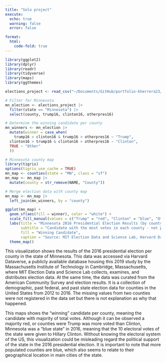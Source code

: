 ```yaml
---
title: "Solo project"
execute:
  echo: true
  warning: false
  error: false

format: 
  html: 
    code-fold: true
---
```


```r
library(ggplot2)
library(dplyr)
library(readr)
library(tidyverse) 
library(maps)
library(ggthemes)

elections_project <- read_csv("~/Documents/GitHub/portfolio-kherrera23/data/Election.csv")

# Filter for Minnesota
mn_election <- elections_project |>
  filter(state == "Minnesota") |>
  select(county, trump16, clinton16, otherpres16)

# Determine the winning candidate per county
mn_winners <- mn_election |>
  mutate(winner = case_when(
    trump16 > clinton16 & trump16 > otherpres16 ~ "Trump",
  clinton16 > trump16 & clinton16 > otherpres16 ~ "Clinton", 
  TRUE ~ "Other"
  ))
```
```r
# Minnesota county map
library(tigris)
options(tigris_use_cache = TRUE)
mn_map <- counties(state = "MN", class = "sf")
mn_map <- mn_map |>
  mutate(county = str_remove(NAME, "County"))

# Merge election data with county map
mn_map <- mn_map |>
  left_join(mn_winners, by = "county")

ggplot(mn_map) +
  geom_sf(aes(fill = winner), color = "white") +
  scale_fill_manual(values = c("Trump" = "red", "Clinton" = "blue", "Other" = "gray")) +
  labs(title = "Minnesota 2016 Presidential Election Results (by county)",
       subtitle = "Candidate with the most votes in each county - not proportional to population",
       fill = "Winning Candidate",
       caption = "Source: MIT Election Data and Science Lab, Harvard Dataverse (2019)") +
  theme_map()
```
::: {.callout-note title="Summary"}

This visualization shows the results of the 2016 presidential election per county in the state of Minnesota. This data was accessed via Harvard Dataverse, a publicly available database housing this 2019 study by the Massachusetts Institute of Technology in Cambridge, Massachusetts, where MIT Election Data and Science Lab collects, examines, and distributes election data. At the same time, the data was curated from the American Community Survey and election results. It is a collection of demographic, past federal, and past state election data for counties in the United States from 2012 to 2016. The missing values from two counties were not registered in the data set but there is not explanation as why that happened. 

This maps shows the "winning" candidate per county, meaning the candidate with majority of total votes. Although it can be observed a majority red, or counties were Trump was more voted than Clinton, Minnesota was a "blue state" in 2016, meaning that the 10 electoral votes of the state were given to Hillary Clinton. Without knowing the electoral system of the US, this visualization could be misleading regard the political support of the state in the 2016 presidential election. It is important to note that more populated counties are blue, which also seems to relate to their geographical location in main cities of the state. 

:::

